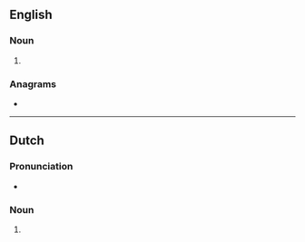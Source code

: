 {{also|soul mates}}
==English==

===Noun===
{{head|en|noun form}}

# {{plural of|en|soulmate}}

===Anagrams===
* {{anagrams|en|a=aelmosstu|talmouses}}

----

==Dutch==

===Pronunciation===
* {{audio|nl|Nl-soulmates.ogg|Audio}}

===Noun===
{{head|nl|noun plural form}}

# {{nl-noun form of|pl|soulmate}}